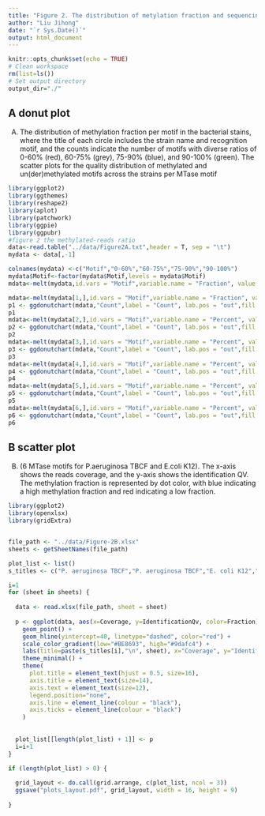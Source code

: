 ```yaml
---
title: "Figure 2. The distribution of metylation fraction and sequencing quality."
author: "Liu Jihong"
date: "`r Sys.Date()`"
output: html_document
---
```


```r
knitr::opts_chunk$set(echo = TRUE)
# Clean workspace
rm(list=ls()) 
# Set output directory
output_dir="./"
```

## A donut plot

(A) The distribution of methylation fraction per motif in the bacterial stains, where the title of each circle includes the strain name and recognition motif, and the counts indicate the number of motifs with diverse ratios of 0-60% (red), 60-75% (grey), 75-90% (blue), and 90-100% (green). The scatter plots for the quality distribution of methylated and un(der)methylated motifs across the strains per MTase motif 

```r
library(ggplot2)
library(ggthemes)
library(reshape2)
library(aplot)
library(patchwork)
library(ggpie)
library(ggpubr)
#figure 2 the methylated-reads ratio
data<-read.table("../data/Figure2A.txt",header = T, sep = "\t")
mydata <- data[,-1]

colnames(mydata) <-c("Motif","0-60%","60-75%","75-90%","90-100%")
mydata$Motif<-factor(mydata$Motif,levels = mydata$Motif)
mdata<-melt(mydata,id.vars = "Motif",variable.name = "Fraction", value.name = "Count")

mdata<-melt(mydata[1,],id.vars = "Motif",variable.name = "Fraction", value.name = "Count")
p1 <- ggdonutchart(mdata,"Count",label = "Count", lab.pos = "out",fill = "Fraction",color = "white",palette = c("#be8693","#cdcbcd","#9dafc4","#cdd8d4"))
p1
mdata<-melt(mydata[2,],id.vars = "Motif",variable.name = "Percent", value.name = "Count")
p2 <- ggdonutchart(mdata,"Count",label = "Count", lab.pos = "out",fill = "Percent",color = "white",palette = c("#be8693","#cdcbcd","#9dafc4","#cdd8d4"))
p2
mdata<-melt(mydata[3,],id.vars = "Motif",variable.name = "Percent", value.name = "Count")
p3 <- ggdonutchart(mdata,"Count",label = "Count", lab.pos = "out",fill = "Percent",color = "white",palette = c("#be8693","#cdcbcd","#9dafc4","#cdd8d4"))
p3
mdata<-melt(mydata[4,],id.vars = "Motif",variable.name = "Percent", value.name = "Count")
p4 <- ggdonutchart(mdata,"Count",label = "Count", lab.pos = "out",fill = "Percent",color = "white",palette = c("#be8693","#cdcbcd","#9dafc4","#cdd8d4"))
p4
mdata<-melt(mydata[5,],id.vars = "Motif",variable.name = "Percent", value.name = "Count")
p5 <- ggdonutchart(mdata,"Count",label = "Count", lab.pos = "out",fill = "Percent",color = "white",palette = c("#be8693","#cdcbcd","#9dafc4","#cdd8d4"))
p5
mdata<-melt(mydata[6,],id.vars = "Motif",variable.name = "Percent", value.name = "Count")
p6 <- ggdonutchart(mdata,"Count",label = "Count", lab.pos = "out",fill = "Percent",color = "white",palette = c("#be8693","#cdcbcd","#9dafc4","#cdd8d4"))
p6

```

## B scatter plot
 (B) (6 MTase motifs for P.aeruginosa TBCF and E.coli K12). The x-axis shows the reads coverage, and the y-axis shows the identification QV. The methylation fraction is represented by dot color, with blue indicating a high methylation fraction and red indicating a low fraction.

```r

library(ggplot2)
library(openxlsx)
library(gridExtra)


file_path <- "../data/Figure-2B.xlsx" 
sheets <- getSheetNames(file_path)

plot_list <- list()
s_titles <- c("P. aeruginosa TBCF","P. aeruginosa TBCF","E. coli K12","E. coli K12","E. coli K12","E. coli K12")

i=1
for (sheet in sheets) {
 
  data <- read.xlsx(file_path, sheet = sheet)
 
  p <- ggplot(data, aes(x=Coverage, y=IdentificationQv, color=Fraction)) +
    geom_point() +  
    geom_hline(yintercept=40, linetype="dashed", color="red") +  
    scale_color_gradient(low="#BE8693", high="#9dafc4") +  
    labs(title=paste(s_titles[i],"\n", sheet), x="Coverage", y="IdentificationQv") +  
    theme_minimal() +  
    theme(
      plot.title = element_text(hjust = 0.5, size=16),  
      axis.title = element_text(size=14), 
      axis.text = element_text(size=12),   
      legend.position="none", 
      axis.line = element_line(colour = "black"),  
      axis.ticks = element_line(colour = "black")  
    )
  
 
  plot_list[[length(plot_list) + 1]] <- p
  i=i+1
}

if (length(plot_list) > 0) {
  
  grid_layout <- do.call(grid.arrange, c(plot_list, ncol = 3))
  ggsave("plots_layout.pdf", grid_layout, width = 16, height = 9)
 
}
```
